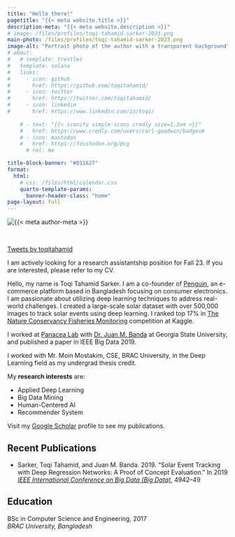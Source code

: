 ```yaml
---
title: "Hello there!"
pagetitle: "{{< meta website.title >}}"
description-meta: "{{< meta website.description >}}"
# image: /files/profiles/toqi-tahamid-sarker-2023.png
main-photo: /files/profiles/toqi-tahamid-sarker-2023.png
image-alt: "Portrait photo of the author with a transparent background"
# about:
#   # template: trestles
#   template: solana
#   links:
#     - icon: github
#       href: https://github.com/toqitahamid/
#     - icon: twitter
#       href: https://twitter.com/toqitahamid/
#     - icon: linkedin
#       href: https://www.linkedin.com/in/toqi/
    
    # - text: "{{< iconify simple-icons credly size=1.2em >}}"
    #   href: https://www.credly.com/users/carl-goodwin/badges#
    # - icon: mastodon
    #   href: https://fosstodon.org/@cg
      # rel: me

title-block-banner: "#011627"
format:
  html:
    # css: /files/html/calendar.css
    quarto-template-params:
      banner-header-class: "home"
page-layout: full
---
```


::: {.grid}

::: {.g-col-12 .g-col-sm-4}

```{=html}
<div class="grid" style="--bs-columns: 5; row-gap: 0;">
  <div class="g-col-1 g-col-sm-0"></div>
  <div class="g-col-3 g-col-sm-5">
    <picture>
      <source media="(min-width: 576px)" srcset="{{< meta main-photo >}}">
      <img class="img-fluid" src="{{< meta main-photo >}}" alt="{{< meta author-meta >}}">
    </picture>
  </div>
  <div class="g-col-1 g-col-sm-0"></div>
</div>
```

<br>


<a class="twitter-timeline" data-height="600" data-width="400"  href="https://twitter.com/toqitahamid?ref_src=twsrc%5Etfw">Tweets by toqitahamid</a>

<script async src="https://platform.twitter.com/widgets.js" charset="utf-8"></script>


:::

::: {.g-col-12 .g-col-sm-8}

::: {.callout-important appearance="simple" icon=false}
I am actively looking for a research assistantship position for Fall 23. If you are interested, please refer to my CV.
:::


Hello, my name is Toqi Tahamid Sarker. I am a co-founder of <a href="https://www.penguin.com.bd/">Penguin</a>, an e-commerce platform based in Bangladesh focusing on consumer electronics. I am passionate about utilizing deep learning techniques to address real-world challenges. I created a large-scale solar dataset with over 500,000 images to track solar events using deep learning. I ranked top 17% in <a href="https://www.kaggle.com/c/the-nature-conservancy-fisheries-monitoring">The Nature Conservancy Fisheries Monitoring</a> competition at Kaggle. 

I worked at <a href="http://www.panacealab.org/">Panacea Lab</a> with <a href="http://www.jmbanda.com/">Dr. Juan M. Banda</a> at Georgia State University, and published a paper in IEEE Big Data 2019.

I worked with Mr. Moin Mostakim, CSE, BRAC University, in the Deep Learning field as my undergrad thesis credit.

My **research interests** are:

* Applied Deep Learning
* Big Data Mining
* Human-Centered AI
* Recommender System

Visit my [Google Scholar](https://scholar.google.com/citations?user=i1SmuwYAAAAJ&hl=en) profile to see my publications.


## <i class="fas fa-newspaper"></i> Recent Publications
* Sarker, Toqi Tahamid, and Juan M. Banda. 2019. “Solar Event Tracking with Deep Regression Networks: A Proof of Concept Evaluation.” In 2019 [*IEEE International Conference on Big Data (Big Data)*](https://bigdataieee.org/BigData2019/), 4942–49 [<i class="fas fa-link"></i>](https://doi.org/10.1109/BigData47090.2019.9006273)


## <i class="fas fa-newspaper"></i> Education

BSc in Computer Science and Engineering, 2017
<br>
*BRAC University, Bangladesh*




:::

:::
